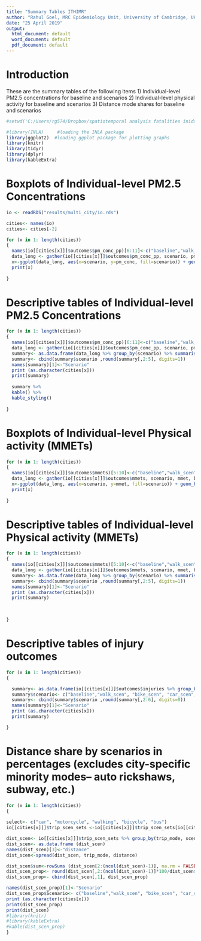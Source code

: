 ```yaml
---
title: "Summary Tables ITHIMR"
author: "Rahul Goel, MRC Epidemiology Unit, University of Cambridge, UK"
date: "25 April 2019"
output:
  html_document: default
  word_document: default
  pdf_document: default
---
```



# Introduction
These are the summary tables of the following items
1) Individual-level PM2.5 concentrations for baseline and scenarios
2) Individual-level physical activity for baseline and scenarios
3) Distance mode shares for baseline and scenarios


```r
#setwd('C:/Users/rg574/Dropbox/spatiotemporal analysis fatalities inida/Rajasthan tourism road deaths') #to create pretty tables
```

```r
#library(INLA)     #loading the INLA package
library(ggplot2)  #loading ggplot package for plotting graphs
library(knitr)     
library(tidyr)
library(dplyr)
library(kableExtra)

```


# Boxplots of Individual-level PM2.5 Concentrations

```r
io <- readRDS("results/multi_city/io.rds")

cities<- names(io)
cities<- cities[-2]

for (x in 1: length(cities))
{
  names(io[[cities[x]]]$outcomes$pm_conc_pp)[6:11]<-c("baseline","walk_scen", "bike_scen", "car_scen", "MC_scen", "bus_scen")
  data_long <- gather(io[[cities[x]]]$outcomes$pm_conc_pp, scenario, pm_conc, baseline:bus_scen, factor_key=TRUE)
  x<-ggplot(data_long, aes(x=scenario, y=pm_conc, fill=scenario)) + geom_boxplot()+ ggtitle(cities[x])+ labs(y="Daily PM2.5 Concentration", x = "Scenarios")
  print(x)
  
}
```




# Descriptive tables of Individual-level PM2.5 Concentrations

```r

for (x in 1: length(cities))
{
  names(io[[cities[x]]]$outcomes$pm_conc_pp)[6:11]<-c("baseline","walk_scen", "bike_scen", "car_scen", "MC_scen", "bus_scen")
  data_long <- gather(io[[cities[x]]]$outcomes$pm_conc_pp, scenario, pm_conc, baseline:bus_scen, factor_key=TRUE)
  summary<- as.data.frame(data_long %>% group_by(scenario) %>% summarise('mean'=mean(pm_conc),'5th'=quantile(pm_conc, 0.05),'50th'=quantile(pm_conc, 0.5),'95th'=quantile(pm_conc, 0.9)))
  summary<- cbind(summary$scenario ,round(summary[,2:5], digits=1))
  names(summary)[1]<-"Scenario"
  print (as.character(cities[x]))
  print(summary)
  
  summary %>%
  kable() %>%
  kable_styling()
  
}
```


# Boxplots of Individual-level Physical activity (MMETs)

```r


for (x in 1: length(cities))
{
  names(io[[cities[x]]]$outcomes$mmets)[5:10]<-c("baseline","walk_scen", "bike_scen", "car_scen", "MC_scen", "bus_scen")
  data_long <- gather(io[[cities[x]]]$outcomes$mmets, scenario, mmet, baseline:bus_scen, factor_key=TRUE)
  x<-ggplot(data_long, aes(x=scenario, y=mmet, fill=scenario)) + geom_boxplot()+ ggtitle(cities[x])+ labs(y="Weekly MMET", x = "Scenarios")
  print(x)
  
}
```

# Descriptive tables of Individual-level Physical activity (MMETs)

```r

for (x in 1: length(cities))
{
  names(io[[cities[x]]]$outcomes$mmets)[5:10]<-c("baseline","walk_scen", "bike_scen", "car_scen", "MC_scen", "bus_scen")
  data_long <- gather(io[[cities[x]]]$outcomes$mmets, scenario, mmet, baseline:bus_scen, factor_key=TRUE)
  summary<- as.data.frame(data_long %>% group_by(scenario) %>% summarise('mean'=mean(mmet),'5th'=quantile(mmet, 0.05),'50th'=quantile(mmet, 0.5),'95th'=quantile(mmet, 0.9)))
  summary<- cbind(summary$scenario ,round(summary[,2:5], digits=1))
  names(summary)[1]<-"Scenario"
  print (as.character(cities[x]))
  print(summary)
  

  
}
```

# Descriptive tables of injury outcomes

```r

for (x in 1: length(cities))
{

  summary<- as.data.frame(io[[cities[x]]]$outcomes$injuries %>% group_by(scenario) %>% summarise('Ped'=sum(pedestrian,na.rm=T),'Bike'= sum(bicycle), 'Car'=sum(car), "Motorcycle"=sum(motorcycle,na.rm=T), "All modes"=sum(Deaths,na.rm=T)))
  summary$scenario<- c("baseline","walk_scen", "bike_scen", "car_scen", "MC_scen", "bus_scen")
  summary<- cbind(summary$scenario ,round(summary[,2:6], digits=0))
  names(summary)[1]<-"Scenario"
  print (as.character(cities[x]))
  print(summary)

}
```

# Distance share by scenarios in percentages (excludes city-specific minority modes-- auto rickshaws, subway, etc.)

```r
for (x in 1: length(cities))
{
  
select<- c("car", "motorcycle", "walking", "bicycle", "bus")
io[[cities[x]]]$trip_scen_sets <-io[[cities[x]]]$trip_scen_sets[io[[cities[x]]]$trip_scen_sets$trip_mode %in% select,]

dist_scen<- io[[cities[x]]]$trip_scen_sets %>% group_by(trip_mode, scenario) %>% summarise(sum(trip_distance))
dist_scen<- as.data.frame (dist_scen)
names(dist_scen)[3]<-"distance"
dist_scen<-spread(dist_scen, trip_mode, distance)

dist_scen$sum<-rowSums (dist_scen[2:(ncol(dist_scen)-1)], na.rm = FALSE, dims = 1)
dist_scen_prop<- round(dist_scen[,2:(ncol(dist_scen)-1)]*100/dist_scen$sum, digits=1)
dist_scen_prop<- cbind(dist_scen[,1], dist_scen_prop)

names(dist_scen_prop)[1]<-"Scenario"
dist_scen_prop$Scenario<- c("baseline","walk_scen", "bike_scen", "car_scen", "MC_scen", "bus_scen")
print (as.character(cities[x]))
print(dist_scen_prop)
print(dist_scen)
#library(knitr)
#library(kableExtra)
#kable(dist_scen_prop)
}
```
